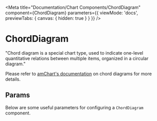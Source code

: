 
<Meta
  title="Documentation/Chart Components/ChordDiagram"
  component={ChordDiagram}
  parameters={{ viewMode: 'docs', previewTabs: { canvas: { hidden: true } } }}
/>

# ChordDiagram

"Chord diagram is a special chart type, used to indicate one-level quantitative relations between multiple items, organized in a circular diagram."

Please refer to [amChart's documentation](https://www.amcharts.com/docs/v4/chart-types/chord-diagram/) on chord diagrams for more details.

## Params

Below are some useful parameters for configuring a `ChordDiagram` component.

<Props of={ChordDiagram} />
